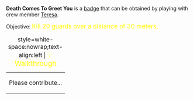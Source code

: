 '''Death Comes To Greet You''' is a [[Badges|badge]] that can be obtained by playing with crew member [[Teresa_la_Ciega|Teresa]].

Objective: <big style="color:yellow">Kill 20 guards over a distance of 30 meters.</big>

{| class="mw-collapsible mw-collapsed"
|+ style=white-space:nowrap;text-align:left | <big style="color:yellow">💡 Walkthrough</big>
|-
| Please contribute...
|}